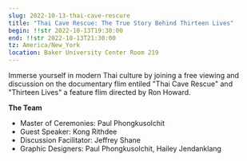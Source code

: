 ```yaml
---
slug: 2022-10-13-thai-cave-rescure
title: "Thai Cave Rescue: The True Story Behind Thirteen Lives"
begin: !!str 2022-10-13T19:30:00
end: !!str 2022-10-13T21:30:00
tz: America/New_York
location: Baker University Center Room 219
---
```


Immerse yourself in modern Thai culture by joining a free viewing and discussion on the documentary flim entiled "Thai Cave Rescue" and "Thirteen Lives" a feature flim directed by Ron Howard.

**The Team**

- Master of Ceremonies: Paul Phongkusolchit
- Guest Speaker: Kong Rithdee
- Discussion Facilitator: Jeffrey Shane
- Graphic Designers: Paul Phongkusolchit, Hailey Jendanklang
